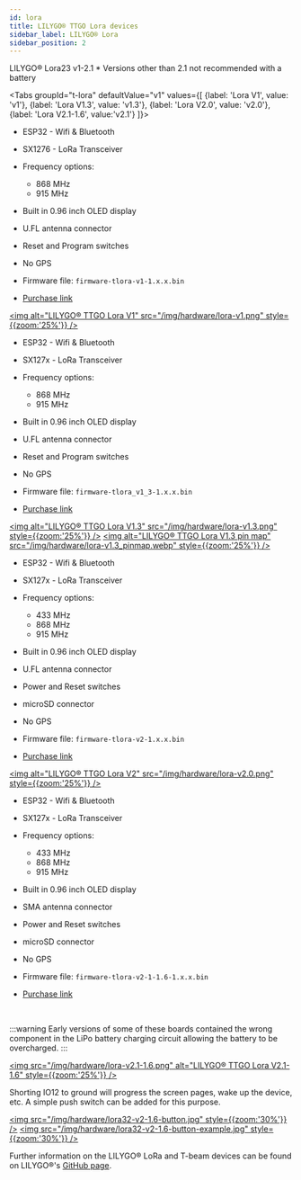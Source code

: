 ```yaml
---
id: lora
title: LILYGO® TTGO Lora devices
sidebar_label: LILYGO® Lora
sidebar_position: 2
---
```


LILYGO® Lora23 v1-2.1 * Versions other than 2.1 not recommended with a battery

<Tabs
groupId="t-lora"
defaultValue="v1"
values={[
{label: 'Lora V1', value: 'v1'},
{label: 'Lora V1.3', value: 'v1.3'},
{label: 'Lora V2.0', value: 'v2.0'},
{label: 'Lora V2.1-1.6', value:'v2.1'}
]}>
<TabItem value="v1">

- ESP32 - Wifi & Bluetooth
- SX1276 - LoRa Transceiver
- Frequency options:
  - 868 MHz
  - 915 MHz
- Built in 0.96 inch OLED display
- U.FL antenna connector
- Reset and Program switches
- No GPS


- Firmware file: `firmware-tlora-v1-1.x.x.bin`
- [Purchase link](https://www.aliexpress.com/item/32840238513.html)


[<img alt="LILYGO® TTGO Lora V1" src="/img/hardware/lora-v1.png" style={{zoom:'25%'}} />](/img/hardware/lora-v1.png)

</TabItem>
<TabItem value="v1.3">

- ESP32 - Wifi & Bluetooth
- SX127x - LoRa Transceiver
- Frequency options:
  - 868 MHz
  - 915 MHz
- Built in 0.96 inch OLED display
- U.FL antenna connector
- Reset and Program switches
- No GPS


- Firmware file: `firmware-tlora_v1_3-1.x.x.bin`
- [Purchase link](https://www.aliexpress.com/item/4000628100802.html)


[<img alt="LILYGO® TTGO Lora V1.3" src="/img/hardware/lora-v1.3.png" style={{zoom:'25%'}} />](/img/hardware/lora-v1.3.png)
[<img alt="LILYGO® TTGO Lora V1.3 pin map" src="/img/hardware/lora-v1.3_pinmap.webp" style={{zoom:'25%'}} />](/img/hardware/lora-v1.3_pinmap.webp)

</TabItem>
<TabItem value="v2.0">

- ESP32 - Wifi & Bluetooth
- SX127x - LoRa Transceiver
- Frequency options:
  - 433 MHz
  - 868 MHz
  - 915 MHz
- Built in 0.96 inch OLED display
- U.FL antenna connector
- Power and Reset switches
- microSD connector
- No GPS


- Firmware file: `firmware-tlora-v2-1.x.x.bin`
- [Purchase link](https://www.aliexpress.com/item/32846302183.html)


[<img alt="LILYGO® TTGO Lora V2" src="/img/hardware/lora-v2.0.png" style={{zoom:'25%'}} />](/img/hardware/lora-v2.0.png)

</TabItem>
<TabItem value="v2.1">

- ESP32 - Wifi & Bluetooth
- SX127x - LoRa Transceiver
- Frequency options:
  - 433 MHz
  - 868 MHz
  - 915 MHz
- Built in 0.96 inch OLED display
- SMA antenna connector
- Power and Reset switches
- microSD connector
- No GPS


- Firmware file: `firmware-tlora-v2-1-1.6-1.x.x.bin`
- [Purchase link](https://www.aliexpress.com/item/32915894264.html)


<br />

:::warning
Early versions of some of these boards contained the wrong component in the LiPo battery charging circuit allowing the battery to be overcharged.
:::

[<img src="/img/hardware/lora-v2.1-1.6.png" alt="LILYGO® TTGO Lora V2.1-1.6" style={{zoom:'25%'}} />](/img/hardware/lora-v2.1-1.6.png)

Shorting IO12 to ground will progress the screen pages, wake up the device, etc. A simple push switch can be added for this purpose.

[<img src="/img/hardware/lora32-v2-1.6-button.jpg" style={{zoom:'30%'}} />](/img/hardware/lora32-v2-1.6-button.jpg)
[<img src="/img/hardware/lora32-v2-1.6-button-example.jpg" style={{zoom:'30%'}} />](/img/hardware/lora32-v2-1.6-button.jpg)

</TabItem>
</Tabs>

Further information on the LILYGO® LoRa and T-beam devices can be found on LILYGO®'s [GitHub page](https://github.com/Xinyuan-LilyGO/LilyGo-LoRa-Series).
